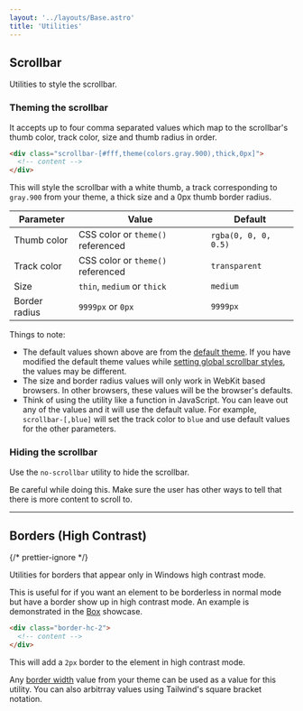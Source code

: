 ```yaml
---
layout: '../layouts/Base.astro'
title: 'Utilities'
---
```



## Scrollbar

<p class="lead">Utilities to style the scrollbar.</p>

### Theming the scrollbar

It accepts up to four comma separated values which map to the scrollbar's thumb color, track color, size and thumb radius in order.

```html
<div class="scrollbar-[#fff,theme(colors.gray.900),thick,0px]">
  <!-- content -->
</div>
```

This will style the scrollbar with a white thumb, a track corresponding to `gray.900` from your theme, a thick size and a 0px thumb border radius.

| Parameter     | Value                             | Default              |
| ------------- | --------------------------------- | -------------------- |
| Thumb color   | CSS color or `theme()` referenced | `rgba(0, 0, 0, 0.5)` |
| Track color   | CSS color or `theme()` referenced | `transparent`        |
| Size          | `thin`, `medium` or `thick`       | `medium`             |
| Border radius | `9999px` or `0px`                 | `9999px`             |

Things to note:

- The default values shown above are from the <a href={DEFAULT_THEME_URL}>default theme</a>. If you have modified the default theme values while [setting global scrollbar styles](/usage#using-scrollbar-styles), the values may be different.
- The size and border radius values will only work in WebKit based browsers. In other browsers, these values will be the browser's defaults.
- Think of using the utility like a function in JavaScript. You can leave out any of the values and it will use the default value. For example, `scrollbar-[,blue]` will set the track color to `blue` and use default values for the other parameters.

### Hiding the scrollbar

Use the `no-scrollbar` utility to hide the scrollbar.

Be careful while doing this. Make sure the user has other ways to tell that there is more content to scroll to.

---

## Borders (High Contrast)

{/* prettier-ignore */}
<p class="lead">Utilities for borders that appear only in Windows high contrast mode.</p>

This is useful for if you want an element to be borderless in normal mode but have a border show up in high contrast mode. An example is demonstrated in the [Box](/layout#box) showcase.

```html
<div class="border-hc-2">
  <!-- content -->
</div>
```

This will add a `2px` border to the element in high contrast mode.

Any [border width](https://tailwindcss.com/docs/border-width) value from your theme can be used as a value for this utility. You can also arbitrray values using Tailwind's square bracket notation.
